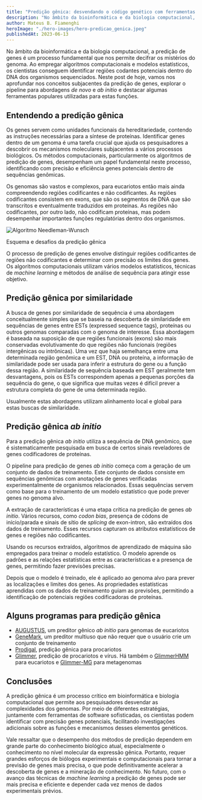 ```yaml
---
title: "Predição gênica: desvendando o código genético com ferramentas computacionais"
description: "No âmbito da bioinformática e da biologia computacional, a predição de genes é um processo fundamental que nos permite decifrar os mistérios do genoma. Ao empregar algoritmos computacionais e modelos estatísticos, os cientistas conseguem identificar regiões codantes potenciais dentro do DNA dos organismos sequenciados."
author: Mateus B. Fiamenghi
heroImage: "./hero-images/hero-predicao_genica.jpeg"
publishedAt: 2023-06-13
---
```



No âmbito da bioinformática e da biologia computacional, a predição de genes é um processo fundamental que nos permite decifrar os mistérios do genoma. Ao empregar algoritmos computacionais e modelos estatísticos, os cientistas conseguem identificar regiões codantes potenciais dentro do DNA dos organismos sequenciados. Neste post de hoje, vamos nos aprofundar nos conceitos subjacentes da predição de genes, explorar o pipeline para abordagens _de novo_ e _ab initio_ e destacar algumas ferramentas populares utilizadas para estas funções.

## Entendendo a predição gênica

Os genes servem como unidades funcionais da hereditariedade, contendo as instruções necessárias para a síntese de proteínas. Identificar genes dentro de um genoma é uma tarefa crucial que ajuda os pesquisadores a descobrir os mecanismos moleculares subjacentes a vários processos biológicos. Os métodos computacionais, particularmente os algoritmos de predição de genes, desempenham um papel fundamental neste processo, identificando com precisão e eficiência genes potenciais dentro de sequências genômicas.

Os genomas são vastos e complexos, para eucariotos então mais ainda compreendendo regiões codificantes e não codificantes. As regiões codificantes consistem em exons, que são os segmentos de DNA que são transcritos e eventualmente traduzidos em proteínas. As regiões não codificantes, por outro lado, não codificam proteínas, mas podem desempenhar importantes funções regulatórias dentro dos organismos.

<div class="flex flex-col items-center">
  <Image
    class="mb-0"
    src="https://cdn.numerade.com/ask_images/974bb25252154ecbb9184b0f231b2066.jpg"
    alt="Algoritmo Needleman-Wunsch"
    format="webp"
    width={500}
    height={500}
  />
  <p class="text-sm">Esquema e desafios da predição gênica</p>
</div>

O processo de predição de genes envolve distinguir regiões codificantes de regiões não codificantes e determinar com precisão os limites dos genes. Os algoritmos computacionais utilizam vários modelos estatísticos, técnicas de _machine learning_ e métodos de análise de sequência para atingir esse objetivo.

## Predição gênica por similaridade

A busca de genes por similaridade de sequência é uma abordagem conceitualmente simples que se baseia na descoberta de similaridade em sequências de genes entre ESTs (expressed sequence tags), proteínas ou outros genomas comparadas com o genoma de interesse. Essa abordagem é baseada na suposição de que regiões funcionais (exons) são mais conservadas evolutivamente do que regiões não funcionais (regiões intergênicas ou intrônicas). Uma vez que haja semelhança entre uma determinada região genômica e um EST, DNA ou proteína, a informação de similaridade pode ser usada para inferir a estrutura do gene ou a função dessa região. A similaridade de sequência baseada em EST geralmente tem desvantagens, pois os ESTs correspondem apenas a pequenas porções da sequência do gene, o que significa que muitas vezes é difícil prever a estrutura completa do gene de uma determinada região.

Usualmente estas abordagens utilizam alinhamento local e global para estas buscas de similaridade.

## Predição gênica _ab initio_

Para a predição gênica _ab initio_ utiliza a sequência de DNA genômico, que é sistematicamente pesquisada em busca de certos sinais reveladores de genes codificadores de proteínas.

O pipeline para predição de genes _ab initio_ começa com a geração de um conjunto de dados de treinamento. Este conjunto de dados consiste em sequências genômicas com anotações de genes verificadas experimentalmente de organismos relacionados. Essas sequências servem como base para o treinamento de um modelo estatístico que pode prever genes no genoma alvo.

A extração de características é uma etapa crítica na predição de genes _ab initio_. Vários recursos, como _codon bias_, presença de códons de início/parada e sinais de sítio de _splicing_ de exon-intron, são extraídos dos dados de treinamento. Esses recursos capturam os atributos estatísticos de genes e regiões não codificantes.

Usando os recursos extraídos, algoritmos de aprendizado de máquina são empregados para treinar o modelo estatístico. O modelo aprende os padrões e as relações estatísticas entre as características e a presença de genes, permitindo fazer previsões precisas.

Depois que o modelo é treinado, ele é aplicado ao genoma alvo para prever as localizações e limites dos genes. As propriedades estatísticas aprendidas com os dados de treinamento guiam as previsões, permitindo a identificação de potenciais regiões codificadoras de proteínas.

## Alguns programas para predição gênica

- [AUGUSTUS](https://bioinf.uni-greifswald.de/augustus/), um preditor gênico _ab initio_ para genomas de eucariotos
- [GeneMark](http://exon.gatech.edu/GeneMark/), um preditor multiuso que não requer que o usuário crie um conjunto de treinamento
- [Prodigal](https://github.com/hyattpd/Prodigal), predição gênica para procariotos
- [Glimmer](https://ccb.jhu.edu/software/glimmer/index.shtml), predição de procariotos e vírus. Há também o [GlimmerHMM](https://ccb.jhu.edu/software/glimmerhmm/) para eucariotos e [Glimmer-MG](https://github.com/davek44/Glimmer-MG) para metagenomas

## Conclusões

A predição gênica é um processo crítico em bioinformática e biologia computacional que permite aos pesquisadores desvendar as complexidades dos genomas. Por meio de diferentes estratégias, juntamente com ferramentas de software sofisticadas, os cientistas podem identificar com precisão genes potenciais, facilitando investigações adicionais sobre as funções e mecanismos desses elementos genéticos.

Vale ressaltar que o desempenho dos métodos de predição dependem em grande parte do conhecimento biológico atual, especialmente o conhecimento no nível molecular da expressão gênica. Portanto, requer grandes esforços de biólogos experimentais e computacionais para tornar a previsão de genes mais precisa, o que pode definitivamente acelerar a descoberta de genes e a mineração de conhecimento. No futuro, com o avanço das técnicas de _machine learning_ a predição de genes pode ser mais precisa e eficiente e depender cada vez menos de dados experimentais prévios.

